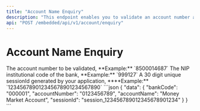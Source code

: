```yaml
---
title: "Account Name Enquiry"
description: "This endpoint enables you to validate an account number and the account name."
api: "POST /embedded/api/v1/account/enquiry"
---
```


# Account Name Enquiry

<ParamField body="accountNumber" type="string" required>
	The account number to be validated, **Example:** `8500014687`
</ParamField>

<ParamField body="bankCode" type="string" required>
	The NIP institutional code of the bank, **Example:** `999127`
</ParamField>

<ParamField body="sessionId" type="string" required>
	A 30 digit unique sessionId generated by your application, ****Example:**
	`123456789012345678901234567890`
</ParamField>

<ResponseExample>
```json
{
  "data": {
    "bankCode": "000001",
    "accountNumber": "0123456789",
    "accountName": "Money Market Account",
    "sessionId": "session_123456789012345678901234"
  }
}
```
</ResponseExample>
